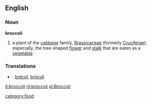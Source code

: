 ==English==
{{wikipedia}}
===Noun===
'''broccoli'''
#a plant of the [[cabbage]] family, [[Brassicaceae]] (formerly [[Cruciferae]]); especially, the tree-shaped [[flower]] and [[stalk]] that are eaten as a [[vegetable]]

=== Translations ===
*{{es}}: [[brécol]], [[bróculi]]

[[it:broccoli]]
[[nl:broccoli]]
[[pl:Broccoli]]

[[category:food]]